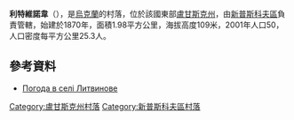 {{coord|49|50|45|N|39|12|5|E|scale:100000|display=title}}

'''利特維諾韋'''（{{lang-uk|Литвинове}}），是[[烏克蘭|烏克蘭]]的村落，位於該國東部[[盧甘斯克州|盧甘斯克州]]，由[[新普斯科夫區|新普斯科夫區]]負責管轄，始建於1870年，面積1.98平方公里，海拔高度109米，2001年人口50，人口密度每平方公里25.3人。

==參考資料==
* [http://weather.in.ua/ua/lyganskaja/13496 Погода в селі Литвинове] {{Wayback|url=http://weather.in.ua/ua/lyganskaja/13496 |date=20111220034534 }}

{{DEFAULTSORT:Литвинове}}
[[Category:盧甘斯克州村落|Category:盧甘斯克州村落]]
[[Category:新普斯科夫區村落|Category:新普斯科夫區村落]]


{{Luhansk-geo-stub}}